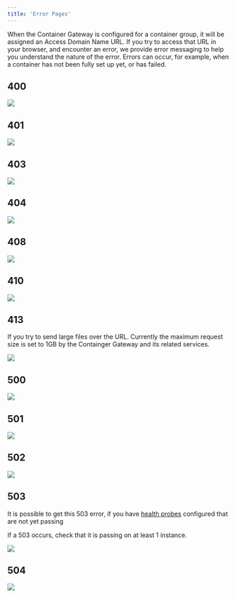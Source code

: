 ```yaml
---
title: 'Error Pages'
---
```


When the Container Gateway is configured for a container group, it will be assigned an Access Domain Name URL. If you
try to access that URL in your browser, and encounter an error, we provide error messaging to help you understand the
nature of the error. Errors can occur, for example, when a container has not been fully set up yet, or has failed.

## 400

<img src="/products/sce/images//d75bc38-400.png" />

## 401

<img src="/products/sce/images//219584b-401.png" />

## 403

<img src="/products/sce/images//0200663-403.png" />

## 404

<img src="/products/sce/images//43a448e-404.png" />

## 408

<img src="/products/sce/images//faedec7-408.png" />

## 410

<img src="/products/sce/images//61d69b2-410.png" />

## 413

If you try to send large files over the URL. Currently the maximum request size is set to 1GB by the Containger Gateway
and its related services.

<img src="/products/sce/images/gateway-error-413.png" />

## 500

<img src="/products/sce/images/7661b54-500.png" />

## 501

<img src="/products/sce/images/6b90df5-501.png" />

## 502

<img src="/products/sce/images/b1d06fa-502.png" />

## 503

It is possible to get this 503 error, if you have [health probes](/products/sce/health-probes) configured that are not
yet passing

If a 503 occurs, check that it is passing on at least 1 instance.

<img src="https://files.readme.io/1de7468-503.png" />

## 504

<img src="/products/sce/images/39c7e0f-504.png" />
